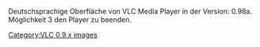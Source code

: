 Deutschsprachige Oberfläche von VLC Media Player in der Version: 0.98a. Möglichkeit 3 den Player zu beenden.

[[Category:VLC 0.9.x images]]